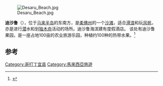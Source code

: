 [[File:Desaru_Beach.jpg|thumb]]

'''迪沙鲁'''（{{lang-ms|Desaru}}），位于[[马来半岛|马来半岛]]的东南方，是[[柔佛州|柔佛州]]的一个[[沙滩|沙滩]]，适合[[滑浪|滑浪]]和玩[[风帆|风帆]]，亦是进行[[潜|潜]]水和划[[独木舟|独木舟]]活动的场所。迪沙鲁海滨建有度假酒店。
该处有迪沙鲁果园，是一座占地100亩的农业旅游乐园，种植约100种的热带水果。<ref>{{cite web|url=http://www.xinaday.com/desaru-fruit-farm/|title=【旅游】帮水果拍写真集 Desaru Fruit Farm – Xin A Day 昕 一 天|date=2017-10-23|publisher=}}</ref>

==参考==
{{Portal box|马来西亚}}
{{reflist}}

{{柔佛}}
{{Malaysia-geo-stub}}
[[Category:哥打丁宜县|Category:哥打丁宜县]]
[[Category:馬來西亞旅遊|Category:馬來西亞旅遊]]
